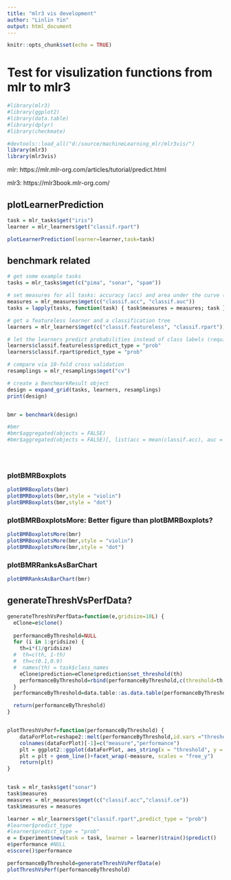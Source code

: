 ---
title: "mlr3 vis development"
author: "Linlin Yin"
output: html_document
---

```{r setup, include=FALSE}
knitr::opts_chunk$set(echo = TRUE)
```

# Test for visulization functions from mlr to mlr3

```{r}
#library(mlr3)
#library(ggplot2)
#library(data.table)
#library(dplyr)
#library(checkmate)

#devtools::load_all("d:/source/machineLearning_mlr/mlr3vis/")
library(mlr3)
library(mlr3vis)

```

mlr: https://mlr.mlr-org.com/articles/tutorial/predict.html  

mlr3: https://mlr3book.mlr-org.com/  

## plotLearnerPrediction

```{r}

task = mlr_tasks$get("iris")
learner = mlr_learners$get("classif.rpart")

plotLearnerPrediction(learner=learner,task=task)

```

## benchmark related
```{r}

# get some example tasks
tasks = mlr_tasks$mget(c("pima", "sonar", "spam"))

# set measures for all tasks: accuracy (acc) and area under the curve (auc)
measures = mlr_measures$mget(c("classif.acc", "classif.auc"))
tasks = lapply(tasks, function(task) { task$measures = measures; task })

# get a featureless learner and a classification tree
learners = mlr_learners$mget(c("classif.featureless", "classif.rpart"))

# let the learners predict probabilities instead of class labels (required for AUC measure)
learners$classif.featureless$predict_type = "prob"
learners$classif.rpart$predict_type = "prob"

# compare via 10-fold cross validation
resamplings = mlr_resamplings$mget("cv")

# create a BenchmarkResult object
design = expand_grid(tasks, learners, resamplings)
print(design)


bmr = benchmark(design)

#bmr
#bmr$aggregated(objects = FALSE)
#bmr$aggregated(objects = FALSE)[, list(acc = mean(classif.acc), auc = mean(classif.auc)), by = "learner_id"]





```

### plotBMRBoxplots
```{r}

plotBMRBoxplots(bmr)
plotBMRBoxplots(bmr,style = "violin")
plotBMRBoxplots(bmr,style = "dot")

```

### plotBMRBoxplotsMore: Better figure than plotBMRBoxplots?
```{r}

plotBMRBoxplotsMore(bmr)
plotBMRBoxplotsMore(bmr,style = "violin")
plotBMRBoxplotsMore(bmr,style = "dot")

```

### plotBMRRanksAsBarChart
```{r}
plotBMRRanksAsBarChart(bmr)
```

## generateThreshVsPerfData?

```{r}
generateThreshVsPerfData=function(e,gridsize=10L) {
  eClone=e$clone()
  
  performanceByThreshold=NULL
  for (i in 1:gridsize) {
    th=i*(1/gridsize)
  #  th=c(th, 1-th)
  #  th=c(0.1,0.9)
  #  names(th) = task$class_names
    eClone$prediction=eClone$prediction$set_threshold(th)
    performanceByThreshold=rbind(performanceByThreshold,c(threshold=th,eClone$score()$performance))
  }
  performanceByThreshold=data.table::as.data.table(performanceByThreshold)

  return(performanceByThreshold)
}


plotThreshVsPerf=function(performanceByThreshold) {
    dataForPlot=reshape2::melt(performanceByThreshold,id.vars ="threshold" )
    colnames(dataForPlot)[-1]=c("measure","performance")
    plt = ggplot2::ggplot(dataForPlot, aes_string(x = "threshold", y = "performance"))
    plt = plt + geom_line()+facet_wrap(~measure, scales = "free_y")
    return(plt)
}


task = mlr_tasks$get("sonar")
task$measures
measures = mlr_measures$mget(c("classif.acc","classif.ce"))
task$measures = measures

learner = mlr_learners$get("classif.rpart",predict_type = "prob")
#learner$predict_type
#learner$predict_type = "prob"
e = Experiment$new(task = task, learner = learner)$train()$predict()
e$performance #NULL
e$score()$performance

performanceByThreshold=generateThreshVsPerfData(e)
plotThreshVsPerf(performanceByThreshold)

```




